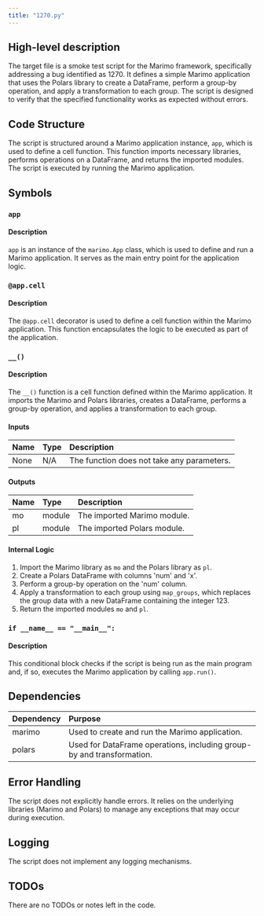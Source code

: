```yaml
---
title: "1270.py"
---
```


## High-level description
The target file is a smoke test script for the Marimo framework, specifically addressing a bug identified as 1270. It defines a simple Marimo application that uses the Polars library to create a DataFrame, perform a group-by operation, and apply a transformation to each group. The script is designed to verify that the specified functionality works as expected without errors.

## Code Structure
The script is structured around a Marimo application instance, `app`, which is used to define a cell function. This function imports necessary libraries, performs operations on a DataFrame, and returns the imported modules. The script is executed by running the Marimo application.

## Symbols

### `app`
#### Description
`app` is an instance of the `marimo.App` class, which is used to define and run a Marimo application. It serves as the main entry point for the application logic.

### `@app.cell`
#### Description
The `@app.cell` decorator is used to define a cell function within the Marimo application. This function encapsulates the logic to be executed as part of the application.

### `__()`
#### Description
The `__()` function is a cell function defined within the Marimo application. It imports the Marimo and Polars libraries, creates a DataFrame, performs a group-by operation, and applies a transformation to each group.

#### Inputs
| Name | Type | Description |
|:-----|:-----|:------------|
| None | N/A  | The function does not take any parameters. |

#### Outputs
| Name | Type | Description |
|:-----|:-----|:------------|
| mo   | module | The imported Marimo module. |
| pl   | module | The imported Polars module. |

#### Internal Logic
1. Import the Marimo library as `mo` and the Polars library as `pl`.
2. Create a Polars DataFrame with columns 'num' and 'x'.
3. Perform a group-by operation on the 'num' column.
4. Apply a transformation to each group using `map_groups`, which replaces the group data with a new DataFrame containing the integer 123.
5. Return the imported modules `mo` and `pl`.

### `if __name__ == "__main__":`
#### Description
This conditional block checks if the script is being run as the main program and, if so, executes the Marimo application by calling `app.run()`.

## Dependencies
| Dependency | Purpose |
|:-----------|:--------|
| marimo    | Used to create and run the Marimo application. |
| polars    | Used for DataFrame operations, including group-by and transformation. |

## Error Handling
The script does not explicitly handle errors. It relies on the underlying libraries (Marimo and Polars) to manage any exceptions that may occur during execution.

## Logging
The script does not implement any logging mechanisms.

## TODOs
There are no TODOs or notes left in the code.